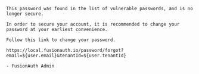 ```text title="Text"
This password was found in the list of vulnerable passwords, and is no longer secure.

In order to secure your account, it is recommended to change your password at your earliest convenience.
    
Follow this link to change your password.
    
https://local.fusionauth.io/password/forgot?email=${user.email}&tenantId=${user.tenantId}

- FusionAuth Admin
```

